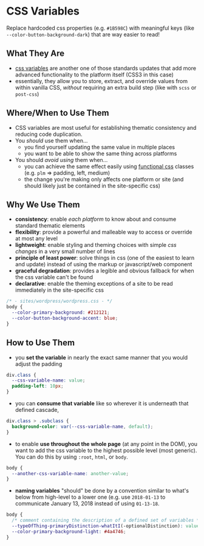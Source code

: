 <Meta title="Welcome|CSS Variables"/>

# CSS Variables 

Replace hardcoded css properties (e.g. `#1B598C`) with meaningful keys (like `--color-button-background-dark`) 
  that are way easier to read! 

## What They Are
- [css variables](https://developer.mozilla.org/en-US/docs/Web/CSS/Using_CSS_custom_properties) are another one of those standards updates that add more advanced functionality to the platform itself (CSS3 in this case)
- essentially, they allow you to store, extract, and override values from within vanilla CSS, _without_ requiring an extra build step (like with `scss` or `post-css`) 

## Where/When to Use Them
- CSS variables are most useful for establishing thematic consistency and reducing code duplication. 
- You _should_ use them when...
  - you find yourself updating the same value in multiple places
  - you want to be able to show the same thing across platforms
- You should _avoid using_ them when... 
  - you can achieve the same effect easily using [functional css](https://critter.blog/2018/06/08/in-defense-of-functional-css/) classes (e.g. `plm` => padding, left, medium)
  - the change you're making only affects one platform or site (and should likely just be contained in the site-specific css) 

## Why We Use Them 
- **consistency**: enable _each platform_ to know about and consume standard thematic elements 
- **flexibility**: provide a powerful and malleable way to access or override at most any level 
- **lightweight**: enable styling and theming choices with simple _css changes_ in a very small number of lines 
- **principle of least power**: solve things in css (one of the easiest to learn and update) instead of using the markup or javascript/web component
- **graceful degradation**: provides a legible and obvious fallback for when the css variable can't be found
- **declarative**: enable the theming exceptions of a site to be read immediately in the site-specific css
```css
/* - sites/wordpress/wordpress.css - */
body {
  --color-primary-background: #212121;
  --color-button-background-accent: blue;
}
```

## How to Use Them
- you **set the variable** in nearly the exact same manner that you would adjust the padding
```css
div.class {
  --css-variable-name: value;
  padding-left: 10px;
}
```
- you can **consume that variable** like so wherever it is underneath that defined cascade, 
```css
div.class > .subclass {
  background-color: var(--css-variable-name, default);  
}
```
- to enable **use throughout the whole page** (at any point in the DOM), you want to add the css variable to the highest possible level (most generic). You can do this by using `:root`, `html`, or `body`.
```css
body {
  --another-css-variable-name: another-value; 
}
```
- **naming variables** "should" be done by a convention similar to what's below from high-level to a lower one (e.g. use `2018-01-13` to communicate January 13, 2018 instead of using `01-13-18`. 
```css
body {
  /* comment containing the description of a defined set of variables */
  --typeOfThing-primaryDistinction-whatItI(-optionalDistinction): value;
  --color-primary-background-light: #4a4746;
}
```